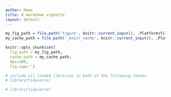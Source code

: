 ```yaml
---
author: Name
title: R markdown vignette
layout: default
---
```


```r
my_fig_path = file.path('figure', knitr::current_input(), .Platform$file.sep)
my_cache_path = file.path('_knitr_cache', knitr::current_input(), .Platform$file.sep)

knitr::opts_chunk$set(
  fig.path = my_fig_path,
  cache.path = my_cache_path,
  dpi=300,
  fig.cap='')
```

```r
# include all loaded libraries in both of the following chunks
# library(tidyverse)
```
```r
# library(tidyverse)
```


